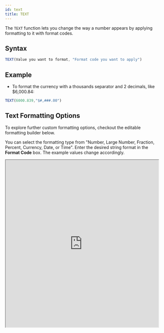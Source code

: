 ```yaml
---
id: text
title: TEXT
---
```


The `TEXT` function lets you change the way a number appears by applying formatting to it with format codes.

## Syntax

```javascript
TEXT(Value you want to format, "Format code you want to apply")
```

## Example

* To format the currency with a thousands separator and 2 decimals, like $6,000.84:

```javascript
TEXT(6000.839,"$#,###.00")
```

## Text Formatting Options

To explore further custom formatting options, checkout the editable formatting builder below.

You can select the formatting type from "Number, Large Number, Fraction, Percent, Currency, Date, or Time". Enter the desired string format in the **Format Code** box. The example values change accordingly.

<iframe width="100%" height="550" src="https://bryanbraun.gitlab.io/custom-formats/" />

Credit reference: [Custom Formats Builder](https://bryanbraun.gitlab.io/custom-formats/)